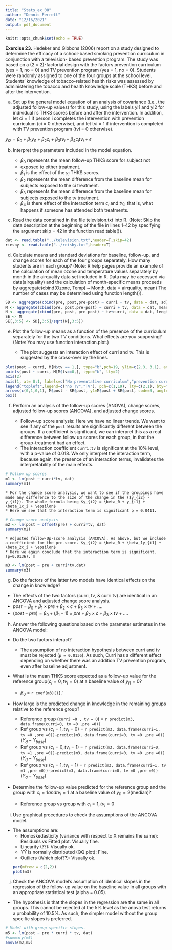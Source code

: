 ```yaml
---
title: "Stats_ex_08"
author: "Dennis Perrett"
date: "12/16/2021"
output: pdf_document
---
```


```r
knitr::opts_chunk$set(echo = TRUE)
```

**Exercise 23.** Hedeker and Gibbons (2006) report on a study designed to determine the efficacy of a school-based smoking prevention curriculum in conjunction with a television- based prevention program. The study was based on a (2 × 2)-factorial design with the factors prevention curriculum (yes = 1, no = 0) and TV prevention program (yes = 1, no = 0). Students were randomly assigned to one of the four groups at the school level. Students’ knowledge of tobacco-related health risks was assessed by administering the tobacco and health knowledge scale (THKS) before and after the intervention.

a. Set up the general model equation of an analysis of covariance (i.e., the adjusted follow-up values) for this study, using the labels yi1 and yi2 for individual i’s THKS scores before and after the intervention. In addition, let ci = 1 if person i completes the intervention with prevention curriculum (ci = 0 otherwise), and let tvi = 1 if intervention is completed with TV prevention program (tvi = 0 otherwise).

$y_{i2} = \beta_0 + \beta_1y_{i1} + \beta_2c_i +\beta_3tv_i + \beta_4c_itv_i + \epsilon$

b. Interpret the parameters included in the model equation.

    * $\beta_0$ represents the mean follow-up THKS score for subject not 
    * exposed to either treatment.
    * $\beta_1$ is the effect of the $y_i$ THKS scores.
    * $\beta_2$ represents the mean difference from the baseline mean for subjects exposed to the ci treatment.
    * $\beta_3$ represents the mean difference from the baseline mean for subjects exposed to the tv treatment.
    * $\beta_4$ is there effect of the interaction term $c_i$ and $tv_i$, that is, what happens if someone has attended both treatments.

c. Read the data contained in the file television.txt into R. (Note: Skip the data description at the beginning of the file in lines 1-42 by specifying the argument skip = 42 in the function read.table()).

```r
dat <- read.table("../television.txt",header=T,skip=42)
riesby <- read.table("../reisby.txt",header=T)
```


d. Calculate means and standard deviations for baseline, follow-up, and change scores for each of the four groups separately. How many students are in each group? (Note: R help pages provide an example of the calculation of mean ozone and temperature values separately by month in the airquality data set included in R. Data may be accessed via data(airquality) and the calculation of month-specific means proceeds by
aggregate(cbind(Ozone, Temp) ~ Month, data = airquality, mean) The number of cases may be determined using function length()).

```r
SD <- aggregate(cbind(pre, post,pre-post) ~ curri + tv, data = dat, sd)
M <- aggregate(cbind(pre, post,pre-post) ~ curri + tv, data = dat, mean)
N <- aggregate(cbind(pre, post, pre-post) ~ tv+curri, data = dat, length)
SE <- M
SE[,3:5] <- SD[,3:5]/sqrt(N[,3:5])
```

e. Plot the follow-up means as a function of the presence of the curriculum separately for the two TV conditions. What effects are you supposing? (Note: You may use function interaction.plot.)

    * The plot suggests an interaction effect of curri and tv. This is suggested by the cross-over by the lines.

```r
plot(post ~ curri, M[M$tv == 1,], type="b",pch=19, ylim=c(2.3, 3.1), axes = F, xlim=c(-.1,1.1), xlab="curriculum", ylab="mean THKS-score [follow up]")
points(post ~ curri, M[M$tv==0,], type="b", lty=2)
axis(2)
axis(1, at= 0:1, labels=c("No preventative curriculum","prevention curriculum"))
legend("topleft",legend=c("no TV","TV"), pch=c(1,19), lty=c(2,1), bty="n", inset=0.05)
arrows(c(0,1,0,1), M$post - SE$post, y1=M$post + SE$post, code=3, angle=90)
box()
```
f. Perform an analysis of the follow-up scores (ANOVA), change scores, adjusted follow-up scores (ANCOVA), and adjusted change scores.

    * Follow-up score analysis: Here we have no linear trends. We want to see if any of the `post` results are significantly different between the groups. If a coefficient is significant, we can interpret this as a real difference between follow up scores for each group, in that the group-treatment had an effect.
    * The interaction coefficient `curri:tv` is significant at the 10% level, with a p-value of 0.018. We only interpret the interaction term, because again, the presence of an interaction terms, invalidates the interpretability of the main effects.
    
```r
# Follow up scores
m1 <- lm(post ~ curri*tv, dat)
summary(m1)
```

    * For the change score analysis, we want to see if the groupings have made any difference to the size of the change in the ($y_{i2} - y_{i1}). The whole formula being $y_{i2} = \beta_0 + y_{i1} + \beta_1x_i + \epsilon$
    * Here we see that the interaction term is significant p = 0.0411. 
```r
# Change score analysis
m2 <- lm(post ~ offset(pre) + curri*tv, dat)
summary(m2)
```

    * Adjusted follow-Up-score analysis (ANCOVA). As above, but we include a coefficient for the pre-score. $y_{i2} = \beta_0 + \beta_1y_{i1} + \beta_2x_i + \epsilon$
    * Here we again conclude that the interaction term is significant. (p=0.0136). m
    
```r
m3 <- lm(post ~ pre + curri*tv,dat)
summary(m3)
```


g. Do the factors of the latter two models have identical effects on the change in knowledge?

  * The effects of the two factors (curri, tv, & curri:tv) are identical in an ANCOVA and adjusted change score analysis. 
  * $post = \beta_0 + \beta_1\times pre + \beta_2\times c + \beta_3\times tv + ....$
  * $(post-pre) = \beta_0 + (\beta_1-1)\times pre + \beta_2\times c + \beta_3\times tv + ....$
h. Answer the following questions based on the parameter estimates in the ANCOVA model:

  * Do the two factors interact?
  
    - The assumption of no interaction hypothesis between curri and tv must be rejected (`p = 0.0136`). As such, Curri has a different effect depending on whether there was an addition TV prevention program, even after baseline adjustment.
  * What is the mean THKS score expected as a follow-up value for the reference group($c_i =0,tv_i =0$) at a baseline value of $y_{i1} =0$?
    - $\beta_0$ = `r coef(m3)[1]`.`
    
  * How large is the predicted change in knowledge in the remaining groups relative to the reference group?
    - Reference group (`curri =0 , tv = 0`) =  `r predict(m3, data.frame(curri=0, tv =0 ,pre =0))`
    - Ref group vs ($c_i = 1, tv_i=0$) = `r predict(m3, data.frame(curri=1, tv =0 ,pre =0))-predict(m3, data.frame(curri=0, tv =0 ,pre =0))` ($Y_d - Y_{base}$)
    - Ref group vs ($c_i = 0, tv_i=1$)  = `r predict(m3, data.frame(curri=0, tv =1 ,pre =0))-predict(m3, data.frame(curri=0, tv =0 ,pre =0))` ($Y_d - Y_{base}$)
    - Ref group vs ($c_i = 1, tv_i=1$) = `r predict(m3, data.frame(curri=1, tv =1 ,pre =0))-predict(m3, data.frame(curri=0, tv =0 ,pre =0))` ($Y_d - Y_{base}$)
  * Determine the follow-up value predicted for the reference group and the group with $c_i =1 and tv_i =1$ at a baseline value of $y_{i1} =2$(median)?
    - Reference group vs group with $c_i = 1, tv_i = 0$ 
    
i. Use graphical procedures to check the assumptions of the ANCOVA model.

  * The assumptions are:
    - Homoskedasticity (variance with respect to X remains the same): Residuals vs Fitted plot. Visually fine.
    - Linearity (??): Visually ok.
    - $Y\hat{Y}$ is normally distributed (QQ plot): Fine.
    - Outliers (Which plot??): Visually ok. 
```r
par(mfrow = c(2,2))
plot(m3)
```


j. Check the ANCOVA model’s assumption of identical slopes in the regression of the follow-up value on the baseline value in all groups with an appropriate statistical test (alpha = 0.05).

  * The hypothesis is that the slopes in the regression are the same in all groups. This cannot be rejected at the 5% level as the anova test returns a probability of 10.5%. As such, the simpler model without the group specific slopes is preferred. 

```r
# Model with group specific slopes.
m5 <- lm(post ~ pre * curri * tv, dat)
#summary(m5)
anova(m3,m5)
```

